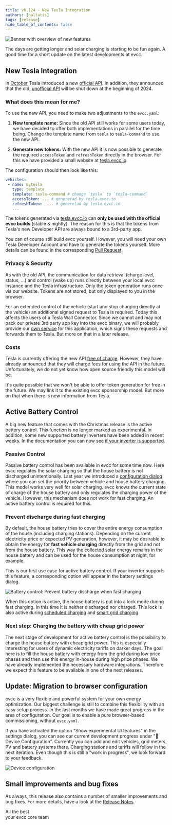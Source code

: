 ```yaml
---
title: v0.124 - New Tesla Integration
authors: [naltatis]
tags: [release]
hide_table_of_contents: false
---
```


![Banner with overview of new features](v0.124-banner.webp)

The days are getting longer and solar charging is starting to be fun again.
A good time for a short update on the latest developments at evcc.

## New Tesla Integration

In [October](https://www.notateslaapp.com/news/1653/tesla-creates-official-apis-for-third-party-services-to-start-charging-for-usage) Tesla introduced a new [official API](https://developer.tesla.com/docs/fleet-api).
In addition, they announced that the old, [unofficial API](https://www.teslaapi.io) will be shut down at the beginning of 2024.

### What does this mean for me?

To use the new API, you need to make two adjustments to the `evcc.yaml`:

1. **New template name:** Since the old API still works for some users today, we have decided to offer both implementations in parallel for the time being. Change the template name from `tesla` to `tesla-command` to use the new API.

2. **Generate new tokens:** With the new API it is now possible to generate the required `accessToken` and `refreshToken` directly in the browser.
   For this we have provided a small website at [tesla.evcc.io](https://tesla.evcc.io).

The configuration should then look like this:

```yaml
vehicles:
 - name: mytesla
   type: template
   template: tesla-command # change `tesla` to `tesla-command`
   accessToken: ... # generetad by tesla.evcc.io
   refreshToken:  ... # generetad by tesla.evcc.io
   ...
```

The tokens generated via [tesla.evcc.io](https://tesla.evcc.io) can **only be used with the official evcc builds** (stable & nightly).
The reason for this is that the tokens from Tesla's new Developer API are always bound to a 3rd-party app.

You can of course still build evcc yourself.
However, you will need your own Tesla Developer Account and have to generate the tokens yourself.
More details can be found in the corresponding [Pull Request](https://github.com/evcc-io/evcc/pull/10802).

### Privacy & Security

As with the old API, the communication for data retrieval (charge level, status, ...) and control (wake up) runs directly between your local evcc instance and the Tesla infrastructure.
Only the token generation runs once via our website.
Tokens are not stored, but only displayed to you in the browser.

For an extended control of the vehicle (start and stop charging directly at the vehicle) an additional signed request to Tesla is required.
Today this affects the users of a Tesla Wall Connector.
Since we cannot and may not pack our private 3rd party app key into the evcc binary, we will probably provide our [own service](https://github.com/evcc-io/evcc/pull/11893) for this application, which signs these requests and forwards them to Tesla.
But more on that in a later release.

### Costs

Tesla is currently offering the new API [free of charge](https://developer.tesla.com/docs/fleet-api#membership-tiers).
However, they have already announced that they will charge fees for using the API in the future.
Unfortunately, we do not yet know how open source friendly this model will be.

It's quite possible that we won't be able to offer token generation for free in the future.
We may link it to the existing evcc sponsorship model.
But more on that when there is new information from Tesla.

## Active Battery Control

A big new feature that comes with the Christmas release is the active battery control.
This function is no longer marked as experimental.
In addition, some new supported battery inverters have been added in recent weeks.
In the documentation you can now see [if your inverter is supported](/docs/devices/meters#features).

### Passive Control

Passive battery control has been available in evcc for some time now.
Here evcc regulates the solar charging so that the house battery is not discharged unintentionally.
Last year we introduced a [configuration dialog](/blog/2023/10/05/feature-highlights-10-2023#battery-settings) where you can set the priority between vehicle and house battery charging.
This model works very well for solar charging.
evcc knows the current state of charge of the house battery and only regulates the charging power of the vehicle.
However, this mechanism does not work for fast charging.
An active battery control is required for this.

### Prevent discharge during fast charging

By default, the house battery tries to cover the entire energy consumption of the house (including charging stations).
Depending on the current electricity price or expected PV generation, however, it may be desirable to obtain the energy for **fast vehicle charging** directly from the grid and not from the house battery.
This way the collected solar energy remains in the house battery and can be used for the house consumption at night, for example.

This is our first use case for active battery control.
If your inverter supports this feature, a corresponding option will appear in the battery settings dialog.

![Battery control: Prevent battery discharge when fast charging](batterycontrol-en.webp)

When this option is active, the house battery is put into a lock mode during fast charging.
In this time it is neither discharged nor charged.
This lock is also active during [scheduled charging](/blog/2023/10/05/feature-highlights-10-2023#visualisierung-ladeplanung) and [smart grid charging](/blog/2023/10/05/feature-highlights-10-2023#smartes-netzladen).

### Next step: Charging the battery with cheap grid power

The next stage of development for active battery control is the possibility to charge the house battery with cheap grid power.
This is especially interesting for users of dynamic electricity tariffs on darker days.
The goal here is to fill the house battery with energy from the grid during low price phases and then use this energy in-house during high price phases.
We have already implemented the necessary hardware integrations.
Therefore we expect this feature to be available in one of the next releases.

## Update: Migration to browser configuration

evcc is a very flexible and powerful system for your own energy optimization.
Our biggest challenge is still to combine this flexibility with an easy setup process.
In the last months we have made great progress in the area of configuration.
Our goal is to enable a pure browser-based commissioning, without `evcc.yaml`.

If you have activated the option "Show experimental UI features" in the settings dialog, you can see our current development progress under "🧪 Device Configuration".
Currently you can add and edit vehicles, grid meters, PV and battery systems there.
Charging stations and tariffs will follow in the next iteration.
Even though this is still a "work in progress", we look forward to your feedback.

![Device configuration](config-ui.webp)

## Small improvements and bug fixes

As always, this release also contains a number of smaller improvements and bug fixes.
For more details, have a look at the [Release Notes](https://github.com/evcc-io/evcc/releases/tag/0.124.0).

All the best<br/>
your evcc core team
